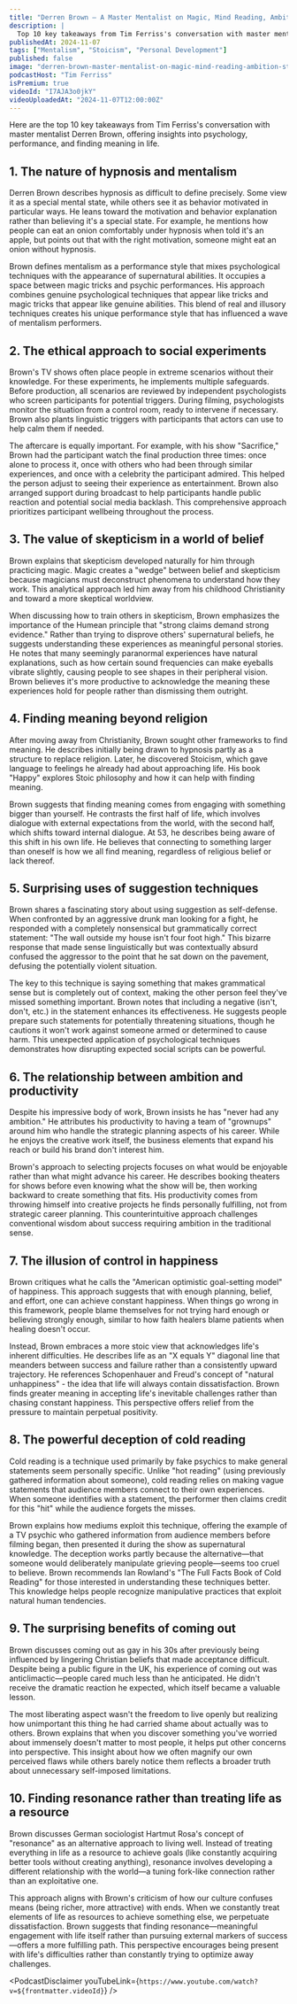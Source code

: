 ```yaml
---
title: "Derren Brown — A Master Mentalist on Magic, Mind Reading, Ambition, Stoicism, Religion, and More"
description: |
  Top 10 key takeaways from Tim Ferriss's conversation with master mentalist Derren Brown, offering insights into psychology, performance, and finding meaning in life.
publishedAt: 2024-11-07
tags: ["Mentalism", "Stoicism", "Personal Development"]
published: false
image: "derren-brown-master-mentalist-on-magic-mind-reading-ambition-stoicism-religion.jpg"
podcastHost: "Tim Ferriss"
isPremium: true
videoId: "I7AJA3o0jkY"
videoUploadedAt: "2024-11-07T12:00:00Z"
---
```



<PodcastSummaryPageLayout frontmatter={frontmatter}>

Here are the top 10 key takeaways from Tim Ferriss's conversation with master mentalist Derren Brown, offering insights into psychology, performance, and finding meaning in life.

## 1. The nature of hypnosis and mentalism

Derren Brown describes hypnosis as difficult to define precisely. Some view it as a special mental state, while others see it as behavior motivated in particular ways. He leans toward the motivation and behavior explanation rather than believing it's a special state. For example, he mentions how people can eat an onion comfortably under hypnosis when told it's an apple, but points out that with the right motivation, someone might eat an onion without hypnosis.

Brown defines mentalism as a performance style that mixes psychological techniques with the appearance of supernatural abilities. It occupies a space between magic tricks and psychic performances. His approach combines genuine psychological techniques that appear like tricks and magic tricks that appear like genuine abilities. This blend of real and illusory techniques creates his unique performance style that has influenced a wave of mentalism performers.

## 2. The ethical approach to social experiments

Brown's TV shows often place people in extreme scenarios without their knowledge. For these experiments, he implements multiple safeguards. Before production, all scenarios are reviewed by independent psychologists who screen participants for potential triggers. During filming, psychologists monitor the situation from a control room, ready to intervene if necessary. Brown also plants linguistic triggers with participants that actors can use to help calm them if needed.

The aftercare is equally important. For example, with his show "Sacrifice," Brown had the participant watch the final production three times: once alone to process it, once with others who had been through similar experiences, and once with a celebrity the participant admired. This helped the person adjust to seeing their experience as entertainment. Brown also arranged support during broadcast to help participants handle public reaction and potential social media backlash. This comprehensive approach prioritizes participant wellbeing throughout the process.

## 3. The value of skepticism in a world of belief

Brown explains that skepticism developed naturally for him through practicing magic. Magic creates a "wedge" between belief and skepticism because magicians must deconstruct phenomena to understand how they work. This analytical approach led him away from his childhood Christianity and toward a more skeptical worldview.

When discussing how to train others in skepticism, Brown emphasizes the importance of the Humean principle that "strong claims demand strong evidence." Rather than trying to disprove others' supernatural beliefs, he suggests understanding these experiences as meaningful personal stories. He notes that many seemingly paranormal experiences have natural explanations, such as how certain sound frequencies can make eyeballs vibrate slightly, causing people to see shapes in their peripheral vision. Brown believes it's more productive to acknowledge the meaning these experiences hold for people rather than dismissing them outright.

## 4. Finding meaning beyond religion

After moving away from Christianity, Brown sought other frameworks to find meaning. He describes initially being drawn to hypnosis partly as a structure to replace religion. Later, he discovered Stoicism, which gave language to feelings he already had about approaching life. His book "Happy" explores Stoic philosophy and how it can help with finding meaning.

Brown suggests that finding meaning comes from engaging with something bigger than yourself. He contrasts the first half of life, which involves dialogue with external expectations from the world, with the second half, which shifts toward internal dialogue. At 53, he describes being aware of this shift in his own life. He believes that connecting to something larger than oneself is how we all find meaning, regardless of religious belief or lack thereof.

## 5. Surprising uses of suggestion techniques

Brown shares a fascinating story about using suggestion as self-defense. When confronted by an aggressive drunk man looking for a fight, he responded with a completely nonsensical but grammatically correct statement: "The wall outside my house isn't four foot high." This bizarre response that made sense linguistically but was contextually absurd confused the aggressor to the point that he sat down on the pavement, defusing the potentially violent situation.

The key to this technique is saying something that makes grammatical sense but is completely out of context, making the other person feel they've missed something important. Brown notes that including a negative (isn't, don't, etc.) in the statement enhances its effectiveness. He suggests people prepare such statements for potentially threatening situations, though he cautions it won't work against someone armed or determined to cause harm. This unexpected application of psychological techniques demonstrates how disrupting expected social scripts can be powerful.

## 6. The relationship between ambition and productivity

Despite his impressive body of work, Brown insists he has "never had any ambition." He attributes his productivity to having a team of "grownups" around him who handle the strategic planning aspects of his career. While he enjoys the creative work itself, the business elements that expand his reach or build his brand don't interest him.

Brown's approach to selecting projects focuses on what would be enjoyable rather than what might advance his career. He describes booking theaters for shows before even knowing what the show will be, then working backward to create something that fits. His productivity comes from throwing himself into creative projects he finds personally fulfilling, not from strategic career planning. This counterintuitive approach challenges conventional wisdom about success requiring ambition in the traditional sense.

## 7. The illusion of control in happiness

Brown critiques what he calls the "American optimistic goal-setting model" of happiness. This approach suggests that with enough planning, belief, and effort, one can achieve constant happiness. When things go wrong in this framework, people blame themselves for not trying hard enough or believing strongly enough, similar to how faith healers blame patients when healing doesn't occur.

Instead, Brown embraces a more stoic view that acknowledges life's inherent difficulties. He describes life as an "X equals Y" diagonal line that meanders between success and failure rather than a consistently upward trajectory. He references Schopenhauer and Freud's concept of "natural unhappiness" - the idea that life will always contain dissatisfaction. Brown finds greater meaning in accepting life's inevitable challenges rather than chasing constant happiness. This perspective offers relief from the pressure to maintain perpetual positivity.

## 8. The powerful deception of cold reading

Cold reading is a technique used primarily by fake psychics to make general statements seem personally specific. Unlike "hot reading" (using previously gathered information about someone), cold reading relies on making vague statements that audience members connect to their own experiences. When someone identifies with a statement, the performer then claims credit for this "hit" while the audience forgets the misses.

Brown explains how mediums exploit this technique, offering the example of a TV psychic who gathered information from audience members before filming began, then presented it during the show as supernatural knowledge. The deception works partly because the alternative—that someone would deliberately manipulate grieving people—seems too cruel to believe. Brown recommends Ian Rowland's "The Full Facts Book of Cold Reading" for those interested in understanding these techniques better. This knowledge helps people recognize manipulative practices that exploit natural human tendencies.

## 9. The surprising benefits of coming out

Brown discusses coming out as gay in his 30s after previously being influenced by lingering Christian beliefs that made acceptance difficult. Despite being a public figure in the UK, his experience of coming out was anticlimactic—people cared much less than he anticipated. He didn't receive the dramatic reaction he expected, which itself became a valuable lesson.

The most liberating aspect wasn't the freedom to live openly but realizing how unimportant this thing he had carried shame about actually was to others. Brown explains that when you discover something you've worried about immensely doesn't matter to most people, it helps put other concerns into perspective. This insight about how we often magnify our own perceived flaws while others barely notice them reflects a broader truth about unnecessary self-imposed limitations.

## 10. Finding resonance rather than treating life as a resource

Brown discusses German sociologist Hartmut Rosa's concept of "resonance" as an alternative approach to living well. Instead of treating everything in life as a resource to achieve goals (like constantly acquiring better tools without creating anything), resonance involves developing a different relationship with the world—a tuning fork-like connection rather than an exploitative one.

This approach aligns with Brown's criticism of how our culture confuses means (being richer, more attractive) with ends. When we constantly treat elements of life as resources to achieve something else, we perpetuate dissatisfaction. Brown suggests that finding resonance—meaningful engagement with life itself rather than pursuing external markers of success—offers a more fulfilling path. This perspective encourages being present with life's difficulties rather than constantly trying to optimize away challenges.

<PodcastDisclaimer
  youTubeLink={`https://www.youtube.com/watch?v=${frontmatter.videoId}`}
/>

</PodcastSummaryPageLayout>
